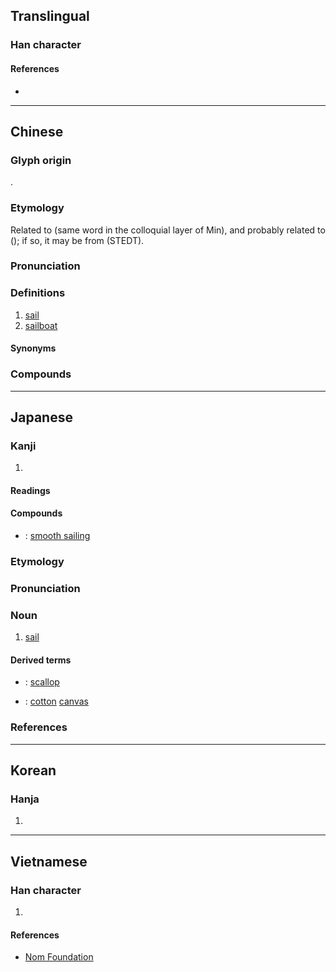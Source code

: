 {{character info}}
==Translingual==

===Han character===
{{Han char|rn=50|rad=巾|as=03|sn=6|four=47210|canj=LBHNI|ids=⿰巾凡}}

====References====
* {{Han ref|kx=0328.140|dkj=08787|dj=0634.080|hdz=10730.130|uh=5E06|ud=24070|bh=A67C|bd=42620}}

----

==Chinese==
{{zh-forms|alt=㠶,忛,𤖫,䑺,𩗋,颿,篷-Min colloquial}}

===Glyph origin===
{{Han etyl}}
{{Han compound|巾|凡|ls=psc|c1=s|c2=p|t1=cloth}}.

===Etymology===
Related to {{och-l|篷}} (same word in the colloquial layer of Min), and probably related to {{och-l|風|wind|id=1}} ({{zh-ref|Karlgren, 1957}}); if so, it may be from {{inh|zh|sit-pro|*buŋ||wind}} (STEDT).

===Pronunciation===
{{zh-pron
|m=帆
|m-s=fan2
|c=faan4,faan6
|c-t=fan3
|g=fan4
|h=pfs=fàm;gd=fam2
|j=fan1
|mb=pông/uǎing
|mb_note=pông - colloquial ({{zh-l|*篷}}); uǎing - literary
|md=pùng/huàng
|md_note=pùng - colloquial ({{zh-l|*篷}}); huàng - literary
|mn=phâng/hoân
|mn_note=phâng - colloquial ({{zh-l|*篷}}); hoân - literary
|mn-t=pang5/huam5
|mn-t_note=pang5 - colloquial ({{zh-l|*篷}}); huam5 - literary
|w=3ve
|x=fan2
|mc=y
|oc=y
|cat=n
}}

===Definitions===
{{zh-hanzi}}

# [[sail]]
# [[sailboat]]

====Synonyms====
{{zh-dial}}

===Compounds===
{{zh-der|一帆風順|上帆|下帆|主帆|出帆|占風使帆|孤帆|布帆|布帆無恙|帆傘|帆布|帆布床|帆布椅|帆布袋|帆幔|帆影|帆板|帆柱|帆桁|帆檣|帆海|帆繩|帆船|帆飛|征帆|快速帆船|掛帆|揚帆|檣帆|櫓帆船|歸帆|滿帆|相風使帆|看風使帆|船帆|見風使帆|趁風揚帆|錦帆|風帆|鱟帆|一帆|一帆順風|一帆風|八字帆|千帆|卸帆|回帆鼓|客帆|峭帆|帆力|帆勢|帆席|帆幃|帆幅|帆楫|帆索|帆腳|帆腹|帆舶|帆葉|席帆|戰帆|挂帆|旅帆|晚帆|枉帆|楚帆|機帆船|江帆|浦帆|漁帆|煙帆|片帆|白帆|石帆|破帆風|篷帆|蒲帆|蚌帆|行帆|解帆|買帆|賈帆|趁風轉帆|足帆|軒帆|輕帆|轉帆|返轡收帆|迴帆|進帆|錦帆天子|錦帆涇|開帆|雪帆|雲帆|順風使帆|順風張帆|順風扯帆|颺帆|驚帆|高帆|鼓帆}}

----

==Japanese==

===Kanji===
{{ja-kanji|grade=c|rs=巾03}}

# {{rfdef|ja|sort=巾03}}

====Readings====
{{ja-readings
|goon=ぼん<ぼん<ぼむ
|kanon=はん<はん<はむ
|kun=ほ-
}}

====Compounds====
* {{ja-r|順%風%満%帆|じゅん%ぷう%まん%ぱん}}: [[smooth sailing]]

===Etymology===
{{wikipedia|lang=ja}}
{{ja-kanjitab|ほ|yomi=k}}
{{rfe|ja}}

===Pronunciation===
{{ja-pron|yomi=k|ほ|acc=1|acc_ref=DJR,NHK|acc2=0|acc2_ref=NHK}}

===Noun===
{{ja-noun|ほ}}

# {{lb|ja|sort=ほ|nautical}} [[sail]]

====Derived terms====
* {{ja-r|帆%立%貝|ほ%たて%がい}}: [[scallop]]
* {{ja-r|帆%木%綿|ほ%も%めん}}: [[cotton]] [[canvas]]

===References===
<references/>

----

==Korean==

===Hanja===
{{ko-hanja|hangeul=범|rv=beom|mr=pŏm}}

# {{rfdef|ko|sort=巾03}}

----

==Vietnamese==

===Han character===
{{vi-hantu|[[buồm]], [[buồng]], [[phàm]]|rs=巾03}}

# {{rfdef|vi|sort=巾03}}

====References====
* [http://nomfoundation.org/common/nom_details.php?codepoint=5e06 Nom Foundation]
